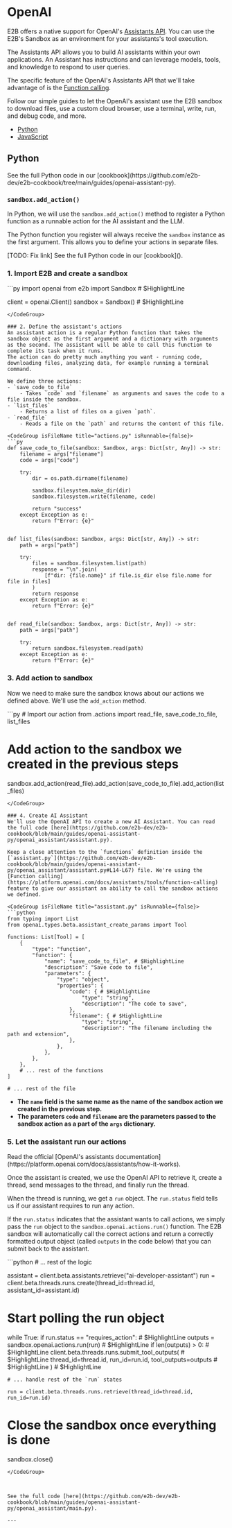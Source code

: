 # OpenAI

E2B offers a native support for OpenAI's [Assistants API](https://platform.openai.com/docs/assistants/overview). You can use the E2B's Sandbox as an environment for your assistants's tool execution.

<Note title="What's OpenAI's Assistants API?">
The Assistants API allows you to build AI assistants within your own applications. An Assistant has instructions and can leverage models, tools, and knowledge to respond to user queries.

The specific feature of the OpenAI's Assistants API that we'll take advantage of is the [Function calling](https://platform.openai.com/docs/assistants/tools/function-calling).

Follow our simple guides to let the OpenAI's assistant use the E2B sandbox to download files, use a custom cloud browser, use a terminal, write, run, and debug code, and more.
- [Python](#python)
- [JavaScript](#java-script)

## Python
<Note title="Source Code">
See the full Python code in our [cookbook](https://github.com/e2b-dev/e2b-cookbook/tree/main/guides/openai-assistant-py).
</Note>

### `sandbox.add_action()`
In Python, we will use the `sandbox.add_action()` method to register a Python function as a runnable action for the AI assistant and the LLM.

The Python function you register will always receive the `sandbox` instance as the first argument.
This allows you to define your actions in separate files.

<Note title="Source Code">
[TODO: Fix link] See the full Python code in our [cookbook]().
</Note>

### 1. Import E2B and create a sandbox
<CodeGroup isFileName title="main.py" isRunnable={false}>
```py
import openai
from e2b import Sandbox # $HighlightLine

client = openai.Client()
sandbox = Sandbox() # $HighlightLine
```
</CodeGroup>

### 2. Define the assistant's actions
An assistant action is a regular Python function that takes the sandbox object as the first argument and a dictionary with arguments as the second. The assistant will be able to call this function to complete its task when it runs.
The action can do pretty much anything you want - running code, downloading files, analyzing data, for example running a terminal command.

We define three actions:
- `save_code_to_file`
    - Takes `code` and `filename` as arguments and saves the code to a file inside the sandbox.
- `list_files`
    - Returns a list of files on a given `path`.
- `read_file`
    - Reads a file on the `path` and returns the content of this file.

<CodeGroup isFileName title="actions.py" isRunnable={false}>
```py
def save_code_to_file(sandbox: Sandbox, args: Dict[str, Any]) -> str:
    filename = args["filename"]
    code = args["code"]

    try:
        dir = os.path.dirname(filename)

        sandbox.filesystem.make_dir(dir)
        sandbox.filesystem.write(filename, code)

        return "success"
    except Exception as e:
        return f"Error: {e}"


def list_files(sandbox: Sandbox, args: Dict[str, Any]) -> str:
    path = args["path"]

    try:
        files = sandbox.filesystem.list(path)
        response = "\n".join(
            [f"dir: {file.name}" if file.is_dir else file.name for file in files]
        )
        return response
    except Exception as e:
        return f"Error: {e}"


def read_file(sandbox: Sandbox, args: Dict[str, Any]) -> str:
    path = args["path"]

    try:
        return sandbox.filesystem.read(path)
    except Exception as e:
        return f"Error: {e}"
```
</CodeGroup>

### 3. Add action to sandbox
Now we need to make sure the sandbox knows about our actions we defined above. We'll use the `add_action` method.

<CodeGroup isFileName title="main.py" isRunnable={false}>
```py
# Import our action
from .actions import read_file, save_code_to_file, list_files

# Add action to the sandbox we created in the previous steps
sandbox.add_action(read_file).add_action(save_code_to_file).add_action(list_files)
```
</CodeGroup>

### 4. Create AI Assistant
We'll use the OpenAI API to create a new AI Assistant. You can read the full code [here](https://github.com/e2b-dev/e2b-cookbook/blob/main/guides/openai-assistant-py/openai_assistant/assistant.py).

Keep a close attention to the `functions` definition inside the [`assistant.py`](https://github.com/e2b-dev/e2b-cookbook/blob/main/guides/openai-assistant-py/openai_assistant/assistant.py#L14-L67) file. We're using the [Function calling](https://platform.openai.com/docs/assistants/tools/function-calling) feature to give our assistant an ability to call the sandbox actions we defined.

<CodeGroup isFileName title="assistant.py" isRunnable={false}>
```python
from typing import List
from openai.types.beta.assistant_create_params import Tool

functions: List[Tool] = [
    {
        "type": "function",
        "function": {
            "name": "save_code_to_file", # $HighlightLine
            "description": "Save code to file",
            "parameters": {
                "type": "object",
                "properties": {
                    "code": { # $HighlightLine
                        "type": "string",
                        "description": "The code to save",
                    },
                    "filename": { # $HighlightLine
                        "type": "string",
                        "description": "The filename including the path and extension",
                    },
                },
            },
        },
    },
    # ... rest of the functions
]

# ... rest of the file
```
</CodeGroup>

- **The `name` field is the same name as the name of the sandbox action we created in the previous step.**
- **The parameters `code` and `filename` are the parameters passed to the sandbox action as a part of the `args` dictionary.**


### 5. Let the assistant run our actions
<Note title="How Assistants Work">
Read the official [OpenAI's assistants documentation](https://platform.openai.com/docs/assistants/how-it-works).
</Note>

Once the assistant is created, we use the OpenAI API to retrieve it, create a thread, send messages to the thread, and finally run the thread.

When the thread is running, we get a `run` object. The `run.status` field tells us if our assistant requires to run any action.

If the `run.status` indicates that the assistant wants to call actions, we simply pass the `run` object to the `sandbox.openai.actions.run()` function.
The E2B sandbox will automatically call the correct actions and return a correctly formatted output object (called `outputs` in the code below) that you can submit back to the assistant.

<CodeGroup isFileName title="main.py" isRunnable={false}>
```python
# ... rest of the logic

assistant = client.beta.assistants.retrieve("ai-developer-assistant")
run = client.beta.threads.runs.create(thread_id=thread.id, assistant_id=assistant.id)

# Start polling the run object
while True:
    if run.status == "requires_action": # $HighlightLine
        outputs = sandbox.openai.actions.run(run) # $HighlightLine
        if len(outputs) > 0: # $HighlightLine
            client.beta.threads.runs.submit_tool_outputs( # $HighlightLine
                thread_id=thread.id, run_id=run.id, tool_outputs=outputs # $HighlightLine
            ) # $HighlightLine

    # ... handle rest of the `run` states

    run = client.beta.threads.runs.retrieve(thread_id=thread.id, run_id=run.id)

# Close the sandbox once everything is done
sandbox.close()
```
</CodeGroup>



See the full code [here](https://github.com/e2b-dev/e2b-cookbook/blob/main/guides/openai-assistant-py/openai_assistant/main.py).

---